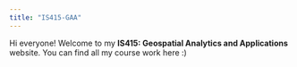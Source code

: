 ```yaml
---
title: "IS415-GAA"
---
```


Hi everyone! Welcome to my **IS415: Geospatial Analytics and Applications** website. You can find all my course work here :)
